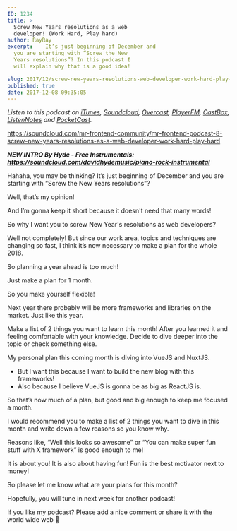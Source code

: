 ```yaml
---
ID: 1234
title: >
  Screw New Years resolutions as a web
  developer! (Work Hard, Play hard)
author: RayRay
excerpt:    It’s just beginning of December and
  you are starting with “Screw the New
  Years resolutions”? In this podcast I
  will explain why that is a good idea!

slug: 2017/12/screw-new-years-resolutions-web-developer-work-hard-play-hard/
published: true
date: 2017-12-08 09:35:05
---
```

<em>Listen to this podcast on <a class="no-ajaxy" href="https://itunes.apple.com/us/podcast/mr-frontend-podcast/id1271838550?mt=2" target="_blank" rel="noopener">iTunes</a>, <a class="no-ajaxy" href="https://soundcloud.com/mr-frontend-community/mr-frontend-podcast-8-screw-new-years-resolutions-as-a-web-developer-work-hard-play-hard" target="_blank" rel="noopener">Soundcloud</a>, <a class="no-ajaxy" href="https://overcast.fm/itunes1271838550/mr-frontend-podcast" target="_blank" rel="noopener">Overcast</a>, <a class="no-ajaxy" href="https://player.fm/series/mr-frontend-podcast" target="_blank" rel="noopener">PlayerFM</a>, <a class="no-ajaxy" href="http://castbox.fm/channel/Mr-Frontend-Podcast-id1095056?country=us" target="_blank" rel="noopener">CastBox</a>, <a class="no-ajaxy" href="https://www.listennotes.com/c/89df415c538f4b05aa7a9af5049df1cf/mr-frontend-community/?s=id" target="_blank" rel="noopener">ListenNotes</a> and <a class="no-ajaxy" href="http://pca.st/e5d8" target="_blank" rel="noopener">PocketCast</a>.</em>

https://soundcloud.com/mr-frontend-community/mr-frontend-podcast-8-screw-new-years-resolutions-as-a-web-developer-work-hard-play-hard

<strong><em>NEW INTRO By Hyde - Free Instrumentals: <a href="https://soundcloud.com/davidhydemusic/piano-rock-instrumental" target="_blank" rel="noopener">https://soundcloud.com/davidhydemusic/piano-rock-instrumental</a></em></strong>

Hahaha, you may be thinking? It’s just beginning of December and you are starting with “Screw the New Years resolutions”?

Well, that’s my opinion!

And I’m gonna keep it short because it doesn't need that many words!

So why I want you to screw New Year's resolutions as web developers?

Well not completely! But since our work area, topics and techniques are changing so fast, I think it’s now necessary to make a plan for the whole 2018.

So planning a year ahead is too much!

Just make a plan for 1 month.

So you make yourself flexible!

Next year there probably will be more frameworks and libraries on the market. Just like this year.

Make a list of 2 things you want to learn this month! After you learned it and feeling comfortable with your knowledge. Decide to dive deeper into the topic or check something else.

My personal plan this coming month is diving into VueJS and NuxtJS.

- But I want this because I want to build the new blog with this frameworks!
- Also because I believe VueJS is gonna be as big as ReactJS is.

So that’s now much of a plan, but good and big enough to keep me focused a month.

I would recommend you to make a list of 2 things you want to dive in this month and write down a few reasons so you know why.

Reasons like, “Well this looks so awesome” or “You can make super fun stuff with X framework” is good enough to me!

It is about you! It is also about having fun! Fun is the best motivator next to money!

So please let me know what are your plans for this month?

Hopefully, you will tune in next week for another podcast!

If you like my podcast? Please add a nice comment or share it with the world wide web 🙏
<div class="grammarly-disable-indicator"></div>
<div class="grammarly-disable-indicator"></div>
<div class="grammarly-disable-indicator"></div>